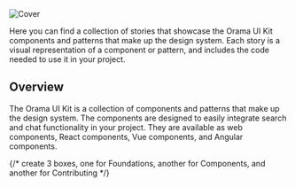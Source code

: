 
<Meta title="Welcome" />

<img src="/media/cover.png" alt="Cover" />

Here you can find a collection of stories that showcase the Orama UI Kit components and patterns that make up the design system. Each story is a visual representation of a component or pattern, and includes the code needed to use it in your project.

## Overview
The Orama UI Kit is a collection of components and patterns that make up the design system. The components are designed to easily integrate search and chat functionality in your project. They are available as web components, React components, Vue components, and Angular components.

{/* create 3 boxes, one for Foundations, another for Components, and another for Contributing */}
<div className="boxes">
  <Basics />
</div>
